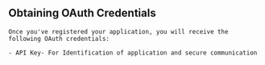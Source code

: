 ## Obtaining OAuth Credentials
    
    Once you've registered your application, you will receive the following OAuth credentials:
    
    - API Key- For Identification of application and secure communication